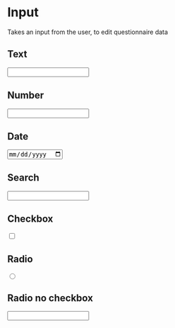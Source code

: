 
<Meta title="Components/Forms/Input" component={Input} />

# Input

Takes an input from the user, to edit questionnaire data

## Text

<Canvas>
  <Story name="Text">
    <Input type="text" />
  </Story>
</Canvas>

## Number

<Canvas>
  <Story name="Number">
    <Input type="number" />
  </Story>
</Canvas>

## Date

<Canvas>
  <Story name="Date">
    <Input type="date" />
  </Story>
</Canvas>

## Search

<Canvas>
  <Story name="Search">
    <Input type="search" />
  </Story>
</Canvas>

## Checkbox

<Canvas>
  <Story name="Checkbox">
    <Input type="checkbox" />
  </Story>
</Canvas>

## Radio

<Canvas>
  <Story name="Radio">
    <Input type="radio" />
  </Story>
</Canvas>

## Radio no checkbox

<Canvas>
  <Story name="Radio no checkbox">
    <Input type="radioNoCheckbox" />
  </Story>
</Canvas>
